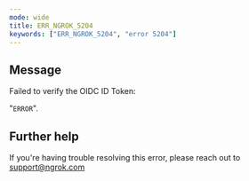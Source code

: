 ```yaml
---
mode: wide
title: ERR_NGROK_5204
keywords: ["ERR_NGROK_5204", "error 5204"]
---
```


## Message

Failed to verify the OIDC ID Token:

"`ERROR`".

## Further help

If you're having trouble resolving this error, please reach out to [support@ngrok.com](mailto:support@ngrok.com?subject=Help%20with%20ERR_NGROK_5204)
